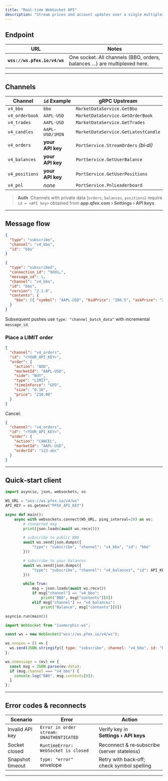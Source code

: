 ```yaml
---
title: "Real‑time WebSocket API"
description: "Stream prices and account updates over a single multiplexed socket."
---
```


## Endpoint

| URL                          | Notes                                                                    |
| ---------------------------- | ------------------------------------------------------------------------ |
| **`wss://ws.pfex.io/v4/ws`** | One socket. All channels (BBO, orders, balances …) are multiplexed here. |

---

## Channels

| Channel        | `id` Example     | gRPC Upstream                        |
| -------------- | ---------------- | ------------------------------------ |
| `v4_bbo`       | `bbo`            | `MarketDataService.GetBbo`           |
| `v4_orderbook` | `AAPL-USD`       | `MarketDataService.GetOrderBook`     |
| `v4_trades`    | `AAPL-USD`       | `MarketDataService.GetTrades`        |
| `v4_candles`   | `AAPL-USD/1MIN`  | `MarketDataService.GetLatestCandle`  |
| `v4_orders`    | **your API key** | `PortService.StreamOrders` _(bi‑di)_ |
| `v4_balances`  | **your API key** | `PortService.GetUserBalance`         |
| `v4_positions` | **your API key** | `PortService.GetUserPositions`       |
| `v4_pnl`       | _none_           | `PortService.PnlLeaderboard`         |

> **Auth** &nbsp;Channels with private data (`orders`, `balances`, `positions`) require
> `id = <API key>` obtained from **app.qfex.com › Settings › API keys**.

---

## Message flow

```json title="Subscribe"
{
  "type": "subscribe",
  "channel": "v4_bbo",
  "id": "bbo"
}
```

```json title="Server ack"
{
  "type": "subscribed",
  "connection_id": "9dd1…",
  "message_id": 1,
  "channel": "v4_bbo",
  "id": "bbo",
  "version": "2.1.0",
  "contents": {
    "bbo": [{ "symbol": "AAPL-USD", "bidPrice": "208.5", "askPrice": "208.6" }]
  }
}
```

Subsequent pushes use `type: "channel_batch_data"` with incremental `message_id`.

### Place a LIMIT order

```json title="Add order"
{
  "channel": "v4_orders",
  "id": "<YOUR_API_KEY>",
  "order": {
    "action": "ADD",
    "marketId": "AAPL-USD",
    "side": "BUY",
    "type": "LIMIT",
    "timeInForce": "GFD",
    "size": "0.10",
    "price": "210.00"
  }
}
```

Cancel:

```json title="Cancel order"
{
  "channel": "v4_orders",
  "id": "<YOUR_API_KEY>",
  "order": {
    "action": "CANCEL",
    "marketId": "AAPL-USD",
    "orderId": "123‑abc"
  }
}
```

---

## Quick‑start client

<Tabs group="lang">
  <Tab label="Python (asyncio)">

```python
import asyncio, json, websockets, os

WS_URL = "wss://ws.pfex.io/v4/ws"
API_KEY = os.getenv("PFEX_API_KEY")

async def main():
    async with websockets.connect(WS_URL, ping_interval=20) as ws:
        # connected msg
        print(json.loads(await ws.recv()))

        # subscribe to public BBO
        await ws.send(json.dumps({
            "type": "subscribe", "channel": "v4_bbo", "id": "bbo"
        }))

        # subscribe to your balances
        await ws.send(json.dumps({
            "type": "subscribe", "channel": "v4_balances", "id": API_KEY
        }))

        while True:
            msg = json.loads(await ws.recv())
            if msg["channel"] == "v4_bbo":
                print("BBO", msg["contents"][0])
            elif msg["channel"] == "v4_balances":
                print("Balance", msg["contents"][0])

asyncio.run(main())
```

  </Tab>
  <Tab label="JavaScript">

```js
import WebSocket from "isomorphic-ws";

const ws = new WebSocket("wss://ws.pfex.io/v4/ws");

ws.onopen = () => {
  ws.send(JSON.stringify({ type: "subscribe", channel: "v4_bbo", id: "bbo" }));
};

ws.onmessage = (ev) => {
  const msg = JSON.parse(ev.data);
  if (msg.channel === "v4_bbo") {
    console.log("BBO", msg.contents[0]);
  }
};
```

  </Tab>
</Tabs>

---

## Error codes & reconnects

| Scenario         | Error                                    | Action                                      |
| ---------------- | ---------------------------------------- | ------------------------------------------- |
| Invalid API key  | `Error in order stream: UNAUTHENTICATED` | Verify key in **Settings › API keys**       |
| Socket closed    | `RuntimeError: WebSocket is closed`      | Reconnect & re‑subscribe (server stateless) |
| Snapshot timeout | `type: "error"` envelope                 | Retry with back‑off; check symbol spelling  |

---
